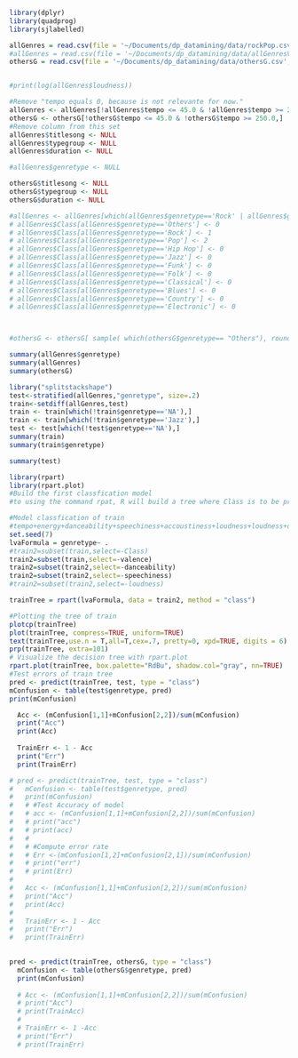 ```r
library(dplyr)
library(quadprog)
library(sjlabelled)

allGenres = read.csv(file = '~/Documents/dp_datamining/data/rockPop.csv', sep = ";", header = TRUE, na.strings = "?")
#allGenres = read.csv(file = '~/Documents/dp_datamining/data/allGenresV3.csv', sep = ";", header = TRUE, na.strings = "?")
othersG = read.csv(file = '~/Documents/dp_datamining/data/othersG.csv', sep = ";", header = TRUE, na.strings = "?")


#print(log(allGenres$loudness))

#Remove "tempo equals 0, because is not relevante for now."
allGenres <- allGenres[!allGenres$tempo <= 45.0 & !allGenres$tempo >= 250.0,]
othersG <- othersG[!othersG$tempo <= 45.0 & !othersG$tempo >= 250.0,]
#Remove column from this set
allGenres$titlesong <- NULL
allGenres$typegroup <- NULL
allGenres$duration <- NULL

#allGenres$genretype <- NULL

othersG$titlesong <- NULL
othersG$typegroup <- NULL
othersG$duration <- NULL

#allGenres <- allGenres[which(allGenres$genretype=='Rock' | allGenres$genretype=='Pop'),]
# allGenres$Class[allGenres$genretype=='Others'] <- 0
# allGenres$Class[allGenres$genretype=='Rock'] <- 1
# allGenres$Class[allGenres$genretype=='Pop'] <- 2
# allGenres$Class[allGenres$genretype=='Hip Hop'] <- 0
# allGenres$Class[allGenres$genretype=='Jazz'] <- 0
# allGenres$Class[allGenres$genretype=='Funk'] <- 0
# allGenres$Class[allGenres$genretype=='Folk'] <- 0
# allGenres$Class[allGenres$genretype=='Classical'] <- 0
# allGenres$Class[allGenres$genretype=='Blues'] <- 0
# allGenres$Class[allGenres$genretype=='Country'] <- 0
# allGenres$Class[allGenres$genretype=='Electronic'] <- 0



#othersG <- othersG[ sample( which(othersG$genretype== "Others"), round(0.5*length(which(othersG$genretype== "Others")))), ]

summary(allGenres$genretype)
summary(allGenres)
summary(othersG)
```
```r
library("splitstackshape")
test<-stratified(allGenres,"genretype", size=.2)
train<-setdiff(allGenres,test)
train <- train[which(!train$genretype=='NA'),]
train <- train[which(!train$genretype=='Jazz'),]
test <- test[which(!test$genretype=='NA'),]
summary(train)
summary(train$genretype)

summary(test)

```

```r
library(rpart)
library(rpart.plot)
#Build the first classfication model
#to using the command rpat, R will build a tree where Class is to be predicted from the variable presents at the formula

#Model classfication of train
#tempo+energy+danceability+speechiness+accoustiness+loudness+loudness+duration+valence+instrumentalness-Class-genretype
set.seed(7)
lvaFormula = genretype~ .
#train2=subset(train,select=-Class)
train2=subset(train,select=-valence)
train2=subset(train2,select=-danceability)
train2=subset(train2,select=-speechiness)
#train2=subset(train2,select=-loudness)

trainTree = rpart(lvaFormula, data = train2, method = "class")

#Plotting the tree of train
plotcp(trainTree)
plot(trainTree, compress=TRUE, uniform=TRUE)
text(trainTree,use.n = T,all=T,cex=.7, pretty=0, xpd=TRUE, digits = 6)
prp(trainTree, extra=101)
# Visualize the decision tree with rpart.plot
rpart.plot(trainTree, box.palette="RdBu", shadow.col="gray", nn=TRUE)
#Test errors of train tree
pred <- predict(trainTree, test, type = "class")
mConfusion <- table(test$genretype, pred)
print(mConfusion)

  Acc <- (mConfusion[1,1]+mConfusion[2,2])/sum(mConfusion)
  print("Acc")
  print(Acc)
  
  TrainErr <- 1 - Acc
  print("Err")
  print(TrainErr)
```

```r
# pred <- predict(trainTree, test, type = "class")
#   mConfusion <- table(test$genretype, pred)
#   print(mConfusion)
#   # #Test Accuracy of model
#   # acc <- (mConfusion[1,1]+mConfusion[2,2])/sum(mConfusion)
#   # print("acc")
#   # print(acc)
#   # 
#   # #Compute error rate
#   # Err <-(mConfusion[1,2]+mConfusion[2,1])/sum(mConfusion)
#   # print("err")
#   # print(Err)
#   
#   Acc <- (mConfusion[1,1]+mConfusion[2,2])/sum(mConfusion)
#   print("Acc")
#   print(Acc)
#   
#   TrainErr <- 1 - Acc
#   print("Err")
#   print(TrainErr)
  
```

```r
pred <- predict(trainTree, othersG, type = "class")
  mConfusion <- table(othersG$genretype, pred)
  print(mConfusion)
  
  # Acc <- (mConfusion[1,1]+mConfusion[2,2])/sum(mConfusion)
  # print("Acc")
  # print(TrainAcc)
  # 
  # TrainErr <- 1 -Acc
  # print("Err")
  # print(TrainErr)
```

